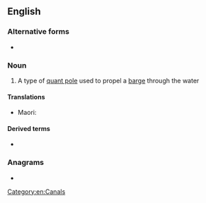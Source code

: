 {{also|bargepole}}
==English==

===Alternative forms===
* {{l|en|bargepole}}

===Noun===
{{en-noun}}

# A type of [[quant pole]] used to propel a [[barge#Noun|barge]] through the water

====Translations====
{{trans-top|A pole for propelling a punt or other boat}}
* Maori: {{t|mi|panoho}}
{{trans-mid}}
{{trans-bottom}}


====Derived terms====
* {{l|en|touch with a barge pole}}

===Anagrams===
* {{anagrams|en|gropeable|porbeagle}}

[[Category:en:Canals]]
